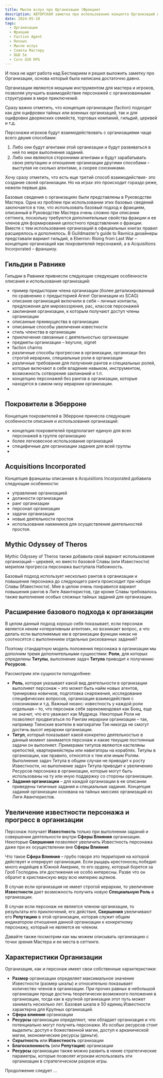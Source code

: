 ```yaml
---
title: Мысли вслух про Организации (Фракции)
description: АВТОРСКАЯ заметка про использование концепта Организаций в НРИ.
date: 2024-05-10
tags:
  - Организации
  - Фракции
  - Faction Agent
  - Renown
  - Мысли вслух
  - Советы Мастеру
  - D&D 5e
  - Core d20 RPG
---
```


И пока не идет работа над Бестиарием я решил выложить заметку про Организации, основа который была написана достаточно давно.

Организации являются мощным инструментом для мастера и игроков, позволяя улучшить взаимодействие персонажей с организованными структурами в мире приключений.

Сразу важно отметить, что концепция организации (faction) подходит как для оцифровки тайных или военных организаций, так и для оцифровки дворянских семейств, торговых компаний, гильдий, церквей и т.д.

Персонажи игроков будут взаимодействовать с организациями чаще всего двумя способами:

1. Либо они будут агентами этой организации и будут развиваться в ней по мере выполнения заданий.
2. Либо они являются сторонними агентами и будут зарабатывать свою репутацию и отношение организации другими способами – выступая не сколько агентами, а скорее союзниками.

Хочу сразу отметить, что есть еще третий способ взаимодействия- это создание своей организации. Но на играх это происходит гораздо реже, нежели первые два.

Базовые сведения о организациях были представлены в Руководстве Мастера. Одна из проблем при использовании этих базовых сведений заключается в том, что использовать базовый подход к фракциям, описанный в Руководстве Мастера очень сложно при описании сеттинга, поскольку требуются дополнительные свойства фракции и ее членов для формирования целостного представления о фракции.
Вместе с тем использование организаций в официальных книгах правил расширялось и дополнялось. В Guildmaster’s guide to Ravnica дизайнеры представали вариант гильдий, в Eberron: Rising from Last War – концепцию организаций как покровителей персонажей, а в Acquisitions Incorporated – франшизу.

## Гильдии в Равнике

Гильдии в Равнике привнесли следующие следующие особенности описания и использования организаций:

- пример предыстории члена организации (более детализированный по сравнению с предысторией Агент Организации из SCAG)
- описание организаций включили в себя – личные контакты, предложения для мировоззрения, рас, классов персонажей
- заклинания организации, к которым получают доступ члены организации
- описанные преимущества в организации
- описанные способы увеличения известности
- стиль членства в организации
- приключения связанные с деятельностью организации
- предметы организации – keyrune, signet
- faction charms
- различные способы прогрессии в организации, организаци без строгой иерархии, специальные роли в организации
- различные требования для получения рангов и специальных ролей, которые включают в себя владение навыком, инструментом, возможность сотворения заклинаний и т.п.
- концепцию персонажей без рангов в организации, которые находятся в самом низу иерархии организации.
-

## Покровители в Эберроне

Концепция покровителей в Эберроне принесла следующие особенности описания и использования организаций:

- концепция покровителей предполагает единую для всех персонажей в группе организацию
- более легковесное использование организаций
- специфичные для организации задания для всей группы
-

## Acquisitions Incorporated

Концепция франшизы описанная в Acquisitions Incorporated добавила следующие особенности:

- управление организацией
- должности организации
- ранг организации
- персонал организации
- задачи организации
- новые деятельности простоя
- использование наемников для осуществления деятельностей простоя.

## Mythic Odyssey of Theros

Mythic Odyssey of Theros также добавила свой вариант использования организаций – церквей, но вместо базовой Славы (или Известности) мерилом прогресса персонажа выступала Набожность.

Базовый подход использует несколько рангов в организации и повышение персонажа до следующего ранга происходит при наборе Славы (Известности). Мне в целом очень понравился вариант повышения рангов в Лиге Авантюристов, где кроме Славы требовалось также выполнение особых сложных тайных заданий для организации.

## Расширение базового подхода к организации

В целом данный подход хорошо себя показывает, если персонаж является неким «оперативным агентом», но возникает вопрос, а что делать если выполняемые им в организации функции никак не соотносятся с выполнением отдельных рискованных заданий?

Поэтому стандартную модель положения персонажа в организации мы дополним тремя дополнительными сущностями: **Роли**, для которых определены **Титулы**, выполнение задач **Титула** приводит к получению **Ресурсов**.

Рассмотрим эти сущности поподробнее:

- **Роль**, которая указывает какой вид деятельности в организации выполняет персонаж – это может быть найм новых агентов, тренировка новичков, подготовка снаряжения, исследование специфических вопросов, организация взаимодействия с союзниками и т.д. Важный нюанс: известность у каждой роли отдельная – то, что персонаж себя зарекомендовал как Боец, еще не значит, что его уважают как Мудреца. Некоторые Роли не позволяют продвигаться по Рангам иерархии организации – так, например Тэянские воители в магократии Тэя никогда не смогут достичь высот иерархии организации.
- **Титул**, который показывает какой конкретно деятельностью в данный момент занимается персонаж и какие текущие постоянные задачи он выполняет. Примерами титулов являются кастеляны крепостей, квартирмейстеры или навигаторы на кораблях. Титулы в организации, как правило, относятся к тем или иным Ролям. Выполнение задач Титула в общем случае не приводит к росту Известности, но выполнение задач Титула приводит к увеличению Ресурсов персонажа в организации, которые могут быть использованы на ту или иную поддержку со стороны организации.
- **Задания организации** – для каждой организации в ее описании приведены типичные задания и специальные задания. Концепция заданий организации основана на тайных миссиях организаций из Лиги Авантюристов.

## Увеличение известности персонажа и прогресс в организации

Персонаж получает **Известность** только при выполнении заданий и совершении деятельности внутри **Сферы Влияния** организации. Некоторые **Свершения** позволяют увеличить Известность персонажа даже при их осуществлении вне **Сферы Влияния**

Что такое **Сфера Влияния** – грубо говоря это территория на которой действует и оперирует организация. Если рыцарь крестоносец победил много индейцев в Южной Америке, то его ордену, который борется за Гроб Господень эти достижения не особо интересны. Разве что он обратит в христианскую веру всю империю ацтеков.

В случае если организация не имеет строгой иерархии, то увеличение **Известности** дает возможность получить новую **Специальную Роль** в организации.

В случае если персонаж не является членом организации, то результаты его приключений, его действия, **Свершения** увеличивают его **Репутацию** в этой организации, которая служит общим индикатором отношения данной организации к конкретному персонажу, который не является ее членом.

Давайте также посмотрим как мы можем описывать организацию с точки зрения Мастера и ее места в сеттинге.

## Характеристики Организации

Организация, как и персонаж имеет свои собственные характеристики:

- **Размер** организации определяет максимальное значение Известности (размер шкалы) и относительно показывает количество членов в организации. При прочих равных в небольшой организации проще достичь теоретически возможного положения в организации, тогда как в крупной организации этот путь может занимать несколько лет. Базовая шкала в 50 единиц Известности характерна для Крупных организаций.
- **Сфера влияния** организации
- **Ресурсы** организации определяют, чем обладает организация и что потенциально могут получить персонажи. Из особых ресурсов стоит выделить: доступ к божественной магии, доступ к арканической магии, экономические ресурсы (деньги).
- **Скрытность** или **Известность** организации
- **Благосклонность** (или **Репутация**) организации
- **Ресурсы** организации также можно развить в некие стратегические параметры, которые позволят игрокам использовать эти организации в стратегическом разрезе игры.

Продолжение следует ...

